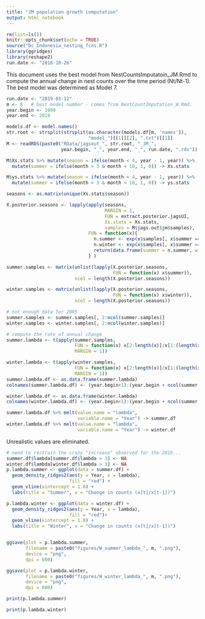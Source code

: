 ```yaml
---
title: "JM population growth computation"
output: html_notebook
---
```


```r
rm(list=ls())
knitr::opts_chunk$set(echo = TRUE)
source("Dc_Indonesia_nesting_fcns.R")
library(ggridges)
library(reshape2)
run.date <- "2018-10-26"
```

This document uses the best model from NestCountsImputatoin_JM.Rmd to compute the annual change in nest counts over the time period (Nt/Nt-1). The best model was determined as Model 7.

```r
run.date <- "2019-03-12"
m <- 8   # best model number - comes from NestCountImputation_W.Rmd.
year.begin <- 1999
year.end <- 2018

models.df <- model.names()
str.root <- strsplit(strsplit(as.character(models.df[m, 'names']), 
                              "model_")[[1]][2], ".txt")[[1]]
M <- readRDS(paste0("RData/jagsout_", str.root, "_JM_", 
                    year.begin, "_", year.end, "_", run.date, ".rds"))

M$Xs.stats %>% mutate(season = ifelse(month < 4, year - 1, year)) %>% 
  mutate(summer = ifelse(month > 3 & month < 10, 1, 0)) -> Xs.stats

M$ys.stats %>% mutate(season = ifelse(month < 4, year - 1, year)) %>% 
  mutate(summer = ifelse(month > 3 & month < 10, 1, 0)) -> ys.stats

seasons <- as.matrix(unique(Xs.stats$season))

X.posterior.seasons <- lapply(apply(seasons, 
                                    MARGIN = 1,
                                    FUN = extract.posterior.jagsUI, 
                                    Xs.stats = Xs.stats, 
                                    samples = M$jags.out$jm$samples),
                              FUN = function(x){
                                n.summer <- exp(x$samples[, x$summer == 1]) %>% rowSums() 
                                n.winter <- exp(x$samples[, x$summer == 0]) %>% rowSums() 
                                return(data.frame(summer = n.summer, winter = n.winter))
                              } )


```

```r
summer.samples <- matrix(unlist(lapply(X.posterior.seasons,
                                       FUN = function(x) x$summer)),
                         ncol = length(X.posterior.seasons))

winter.samples <- matrix(unlist(lapply(X.posterior.seasons,
                                       FUN = function(x) x$winter)),
                         ncol = length(X.posterior.seasons))

# not enough data for 2005
summer.samples <- summer.samples[, 2:ncol(summer.samples)]
winter.samples <- winter.samples[, 2:ncol(winter.samples)]

# compute the rate of annual change
summer.lambda <- t(apply(summer.samples,
                         FUN = function(x) x[2:length(x)]/x[1:(length(x) - 1)],
                         MARGIN = 1))

winter.lambda <- t(apply(winter.samples,
                         FUN = function(x) x[2:length(x)]/x[1:(length(x) - 1)],
                         MARGIN = 1))
summer.lambda.df <- as.data.frame(summer.lambda) 
colnames(summer.lambda.df) <- (year.begin+1):(year.begin + ncol(summer.lambda.df))

winter.lambda.df <- as.data.frame(winter.lambda)
colnames(winter.lambda.df) <- (year.begin+1):(year.begin + ncol(summer.lambda.df))

summer.lambda.df %>% melt(value.name = "lambda", 
                          variable.name = "Year") -> summer.df
winter.lambda.df %>% melt(value.name = "lambda", 
                          variable.name = "Year") -> winter.df

```
Unrealistic values are eliminated.

```r
# need to restrain the crazy "increase" observed for the 2016...
summer.df$lambda[summer.df$lambda > 3] <- NA
winter.df$lambda[winter.df$lambda > 3] <- NA
p.lambda.summer <- ggplot(data = summer.df) + 
  geom_density_ridges2(aes(y = Year, x = lambda),
                       fill = "red") + 
  geom_vline(xintercept = 1.0) +  
  labs(title = "Summer", x = "Change in counts (x[t]/x[t-1])")

p.lambda.winter <- ggplot(data = winter.df) + 
  geom_density_ridges2(aes(y = Year, x = lambda),
                       fill = "red")+ 
  geom_vline(xintercept = 1.0) +  
  labs(title = "Winter", x = "Change in counts (x[t]/x[t-1])")


ggsave(plot = p.lambda.summer,
       filename = paste0("figures/W_summer_lambda_", m, ".png"),
       device = "png",
       dpi = 600)

ggsave(plot = p.lambda.winter,
       filename = paste0("figures/W_winter_lambda_", m, ".png"),
       device = "png",
       dpi = 600)

```


```r
print(p.lambda.summer)
```

```r
print(p.lambda.winter)
```
